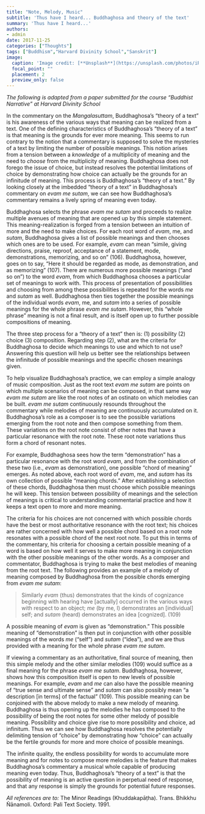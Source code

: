 ```yaml
---
title: "Note, Melody, Music"
subtitle: 'Thus have I heard... Buddhaghosa and theory of the text'
summary: 'Thus have I heard...'
authors: 
- admin
date: 2017-11-25
categories: ["Thoughts"]
tags: ["Buddhism","Harvard Divinity School","Sanskrit"]
image:
  caption: 'Image credit: [**Unsplash**](https://unsplash.com/photos/iRON0g6iO0k)'
  focal_point: ""
  placement: 2
  preview_only: false
---
```


*The following is adapted from a paper submitted for the course "Buddhist Narrative" at Harvard Divinity School*

In the commentary on the *Mangalasuttam*, Buddhaghosa's "theory of a text" is his awareness of the various ways that meaning can be realized from a text.  One of the defining characteristics of Buddhaghosa's "theory of a text" is that meaning is the grounds for ever more meaning.  This seems to run contrary to the notion that a commentary is supposed to solve the mysteries of a text by limiting the number of possible meanings.  This notion arises from a  tension between a *knowledge* of a multiplicity of meaning and the need to *choose* from the multiplicity of meaning.  Buddhaghosa does not forego the issue of choice, but instead resolves the potential limitations of choice by demonstrating how choice can actually be the grounds for an infinitude of meaning.  This process is Buddhaghosa's "theory of a text."  By looking closely at the imbedded "theory of a text" in Buddhaghosa's commentary on *evam* *me* *sutam*, we can see how Buddhaghosa's commentary remains a lively spring of meaning even today.

Buddhaghosa selects the phrase *evam* *me* *sutam* and proceeds to realize multiple avenues of meaning that are opened up by this simple statement. This meaning-realization is forged from a tension between an intuition of more and the need to make choices.  For each root word of *evam*, me, and *sutam*, Buddhaghosa gives a list of possible meanings and then chooses which ones are to be used.   For example, *evam* can mean "simile, giving directions, praise, reproof, acceptance of a statement, mode, demonstrations, memorizing, and so on" (106).  Buddhaghosa, however, goes on to say, "Here it should be regarded as mode, as demonstration, and as memorizing" (107).  There are numerous more possible meanings ("and so on") to the word *evam*, from which Buddhaghosa chooses a particular set of meanings to work with.  This process of presentation of possibilities and choosing from among these possibilities is repeated for the words *me* and *sutam* as well.  Buddhaghosa then ties together the possible meanings of the individual words *evam*, me, and *sutam* into a series of possible meanings for the whole phrase *evam* *me* *sutam*.  However, this "whole phrase" meaning is not a final result, and is itself open up to further possible compositions of meaning.   

The three step process for a "theory of a text" then is: (1) possibility (2) choice (3) composition.  Regarding step (2), what are the criteria for Buddhaghosa to decide which meanings to use and which to not use?  Answering this question will help us better see the relationships between the infinitude of possible meanings and the specific chosen meanings given.

To help visualize Buddhaghosa's practice, we can employ a simple analogy of music composition.  Just as the root text *evam* *me* *sutam* are points on which multiple scenarios of meaning can be composed, in that same way *evam* *me* *sutam* are like the root notes of an ostinato on which melodies can be built.  *evam* *me* *sutam* continuously resounds throughout the commentary while melodies of meaning are continuously accumulated on it.  Buddhaghosa's role as a composer is to see the possible variations emerging from the root note and then compose something from them.  These variations on the root note consist of other notes that have a particular resonance with the root note.  These root note variations thus form a chord of resonant notes.

For example, Buddhaghosa sees how the term "demonstration" has a particular resonance with the root word *evam*, and from the combination of these two (i.e., *evam* as demonstration), one possible "chord of meaning" emerges.  As noted above, each root word of *evam*, me, and *sutam* has its own collection of possible "meaning chords."  After establishing a selection of these chords, Buddhaghosa then must choose which possible meanings he will keep.  This tension between possibility of meanings and the selection of meanings is critical to understanding commentarial practice and how it keeps a text open to more and more meaning.

The criteria for his choices are not concerned with which possible chords have the best or most authoritative resonance with the root text; his choices are rather concerned with how well a possible chord based on a root note resonates with a possible chord of the next root note.  To put this in terms of the commentary, his criteria for choosing a certain possible meaning of a word is based on how well it serves to make more meaning in conjunction with the other possible meanings of the other words. As a composer and commentator, Buddhaghosa is trying to make the best melodies of meaning from the root text.  The following provides an example of a melody of meaning composed by Buddhaghosa from the possible chords emerging from *evam* *me* *sutam*:

>Similarly *evam* (thus) demonstrates that the kinds of cognizance beginning with hearing have [actually] occurred in the various ways with respect to an object; *me* (by me, I) demonstrates an [individual] self; and *sutam* (heard) demonstrates an idea [cognized]. (109)

A possible meaning of *evam* is given as "demonstration."  This possible meaning of "demonstration" is then put in conjunction with other possible meanings of the words *me* ("self") and *sutam* ("idea"), and we are thus provided with a meaning for the whole phrase *evam* *me* *sutam*.   

If viewing a commentary as an authoritative, final source of meaning, then this simple melody and the other similar melodies (109) would suffice as a final meaning for the phrase *evam* *me* *sutam*.  Buddhaghosa, however, shows how this composition itself is open to new levels of possible meanings.  For example, *evam* and *me* can also have the possible meaning of "true sense and ultimate sense" and *sutam* can also possibly mean "a description [in terms] of the factual" (109).  This possible meaning can be conjoined with the above melody to make a new melody of meaning.  Buddhaghosa is thus opening up the melodies he has composed to the possibility of being the root notes for some other melody of possible meaning.  Possibility and choice give rise to more possibility and choice, ad infinitum.  Thus we can see how Buddhaghosa resolves the potentially delimiting tension of "choice" by demonstrating how "choice" can actually be the fertile grounds for more and more choice of possible meanings.  

The infinite quality, the endless possibility for words to accumulate more meaning and for notes to compose more melodies is the feature that makes Buddhaghosa's commentary a musical whole capable of producing meaning even today.  Thus, Buddhaghosa's "theory of a text" is that the possibility of meaning is an active question in perpetual need of response, and that any response is simply the grounds for potential future responses.

*All references are to:*
The Minor Readings (Khuddakapāṭha). Trans. Bhikkhu Ñānamoli. Oxford: Pali Text Society. 1991.
